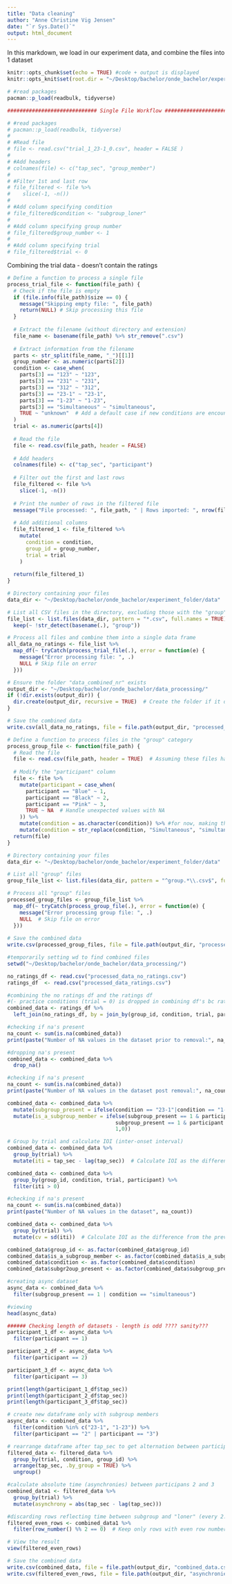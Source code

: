 ```yaml
---
title: "Data cleaning"
author: "Anne Christine Vig Jensen"
date: "`r Sys.Date()`"
output: html_document
---
```


In this markdown, we load in our experiment data, and combine the files into 1 dataset 

```r
knitr::opts_chunk$set(echo = TRUE) #code + output is displayed 
knitr::opts_knit$set(root.dir = "~/Desktop/bachelor/onde_bachelor/experiment_folder/data") # set working directory 

# #read packages
pacman::p_load(readbulk, tidyverse)
```

```r
############################# Single File Workflow #############################

# #read packages
# pacman::p_load(readbulk, tidyverse)
# 
# #Read file
# file <- read.csv("trial_1_23-1_0.csv", header = FALSE )
# 
# #Add headers
# colnames(file) <- c("tap_sec", "group_member")
# 
# #Filter 1st and last row
# file_filtered <- file %>%
#    slice(-1, -n())
# 
# #Add column specifying condition
# file_filtered$condition <- "subgroup_loner"
# 
# #Add column specifying group number
# file_filtered$group_number <- 1
# 
# #Add column specifying trial
# file_filtered$trial <- 0
```

Combining the trial data - doesn't contain the ratings 
```r
# Define a function to process a single file
process_trial_file <- function(file_path) {
  # Check if the file is empty
  if (file.info(file_path)$size == 0) {
    message("Skipping empty file: ", file_path)
    return(NULL) # Skip processing this file
  }
  
  # Extract the filename (without directory and extension)
  file_name <- basename(file_path) %>% str_remove(".csv")
  
  # Extract information from the filename
  parts <- str_split(file_name, "_")[[1]]
  group_number <- as.numeric(parts[2])
  condition <- case_when(
    parts[3] == "123" ~ "123",
    parts[3] == "231" ~ "231",
    parts[3] == "312" ~ "312",
    parts[3] == "23-1" ~ "23-1",
    parts[3] == "1-23" ~ "1-23",
    parts[3] == "Simultaneous" ~ "simultaneous",
    TRUE ~ "unknown"  # Add a default case if new conditions are encountered
  )
  trial <- as.numeric(parts[4])
  
  # Read the file
  file <- read.csv(file_path, header = FALSE)
  
  # Add headers
  colnames(file) <- c("tap_sec", "participant")
  
  # Filter out the first and last rows
  file_filtered <- file %>%
    slice(-1, -n())
  
  # Print the number of rows in the filtered file
  message("File processed: ", file_path, " | Rows imported: ", nrow(file_filtered))
  
  # Add additional columns
  file_filtered_1 <- file_filtered %>%
    mutate(
      condition = condition,
      group_id = group_number,
      trial = trial
    )
  
  return(file_filtered_1)
}

# Directory containing your files
data_dir <- "~/Desktop/bachelor/onde_bachelor/experiment_folder/data"

# List all CSV files in the directory, excluding those with the "group" ratings
file_list <- list.files(data_dir, pattern = "*.csv", full.names = TRUE) %>%
  keep(~ !str_detect(basename(.), "group"))

# Process all files and combine them into a single data frame
all_data_no_ratings <- file_list %>%
  map_df(~ tryCatch(process_trial_file(.), error = function(e) {
    message("Error processing file: ", .)
    NULL # Skip file on error
  }))

# Ensure the folder "data_combined_nr" exists
output_dir <- "~/Desktop/bachelor/onde_bachelor/data_processing/"
if (!dir.exists(output_dir)) {
  dir.create(output_dir, recursive = TRUE)  # Create the folder if it doesn't exist
} 

# Save the combined data
write.csv(all_data_no_ratings, file = file.path(output_dir, "processed_data_no_ratings.csv"), row.names = FALSE)
```

```r
# Define a function to process files in the "group" category
process_group_file <- function(file_path) {
  # Read the file
  file <- read.csv(file_path, header = TRUE)  # Assuming these files have headers
  
  # Modify the "participant" column
  file <- file %>%
    mutate(participant = case_when(
      participant == "Blue" ~ 1,
      participant == "Black" ~ 2,
      participant == "Pink" ~ 3,
      TRUE ~ NA  # Handle unexpected values with NA
    )) %>% 
    mutate(condition = as.character(condition)) %>% #for now, making the condition column of type character
    mutate(condition = str_replace(condition, "Simultaneous", "simultaneous"))
  return(file)
}

# Directory containing your files
data_dir <- "~/Desktop/bachelor/onde_bachelor/experiment_folder/data"

# List all "group" files
group_file_list <- list.files(data_dir, pattern = "^group.*\\.csv$", full.names = TRUE)

# Process all "group" files
processed_group_files <- group_file_list %>%
  map_df(~ tryCatch(process_group_file(.), error = function(e) {
    message("Error processing group file: ", .)
    NULL  # Skip file on error
  }))
 
# Save the combined data
write.csv(processed_group_files, file = file.path(output_dir, "processed_data_ratings.csv"), row.names = FALSE)
```

```r
#temporarily setting wd to find combined files
setwd("~/Desktop/bachelor/onde_bachelor/data_processing/")

no_ratings_df <- read.csv("processed_data_no_ratings.csv")
ratings_df  <- read.csv("processed_data_ratings.csv") 
```

```r
#combining the no ratings df and the ratings df 
#(- practice conditions (trial = 0) is dropped in combining df's bc ratings for practice is not stored - hence cannot be joined with corresponding trial)
combined_data <- ratings_df %>% 
  left_join(no_ratings_df, by = join_by(group_id, condition, trial, participant))

#checking if na's present 
na_count <- sum(is.na(combined_data))
print(paste("Number of NA values in the dataset prior to removal:", na_count))

#dropping na's present  
combined_data <- combined_data %>% 
  drop_na()

#checking if na's present 
na_count <- sum(is.na(combined_data))
print(paste("Number of NA values in the dataset post removal:", na_count))
```

```r
combined_data <- combined_data %>% 
  mutate(subgroup_present = ifelse(condition == "23-1"|condition == "1-23", 1,0)) %>% 
  mutate(is_a_subgroup_member = ifelse(subgroup_present == 1 & participant == "2"|
                                   subgroup_present == 1 & participant == "3", 
                                   1,0))
```

```r
# Group by trial and calculate IOI (inter-onset interval)
combined_data <- combined_data %>% 
  group_by(trial) %>% 
  mutate(iti = tap_sec - lag(tap_sec))  # Calculate IOI as the difference from the previous tap

combined_data <- combined_data %>% 
  group_by(group_id, condition, trial, participant) %>% 
  filter(iti > 0)

#checking if na's present 
na_count <- sum(is.na(combined_data))
print(paste("Number of NA values in the dataset", na_count))
```

```r
combined_data <- combined_data %>% 
  group_by(trial) %>% 
  mutate(cv = sd(iti))  # Calculate IOI as the difference from the previous tap
```

```r
combined_data$group_id <- as.factor(combined_data$group_id)
combined_data$is_a_subgroup_member <- as.factor(combined_data$is_a_subgroup_member)
combined_data$condition <- as.factor(combined_data$condition)
combined_data$subgr2oup_present <- as.factor(combined_data$subgroup_present)
```

```r
#creating async dataset 
async_data <- combined_data %>%
  filter(subgroup_present == 1 | condition == "simultaneous")

#viewing 
head(async_data)
```

```r
###### Checking length of datasets - length is odd ???? sanity??? 
participant_1_df <- async_data %>%
  filter(participant == 1)

participant_2_df <- async_data %>%
  filter(participant == 2)

participant_3_df <- async_data %>%
  filter(participant == 3)

print(length(participant_1_df$tap_sec))
print(length(participant_2_df$tap_sec))
print(length(participant_3_df$tap_sec))
```

```r
# create new dataframe only with subgroup members 
async_data <- combined_data %>%
  filter(condition %in% c("23-1", "1-23")) %>%
  filter(participant == "2" | participant == "3")

# rearrange dataframe after tap_sec to get alternation between participants 
filtered_data <- filtered_data %>% 
  group_by(trial, condition, group_id) %>% 
  arrange(tap_sec, .by_group = TRUE) %>% 
  ungroup()

#calculate absolute time (asynchronies) between participans 2 and 3 
combined_data1 <- filtered_data %>% 
  group_by(trial) %>% 
  mutate(asynchrony = abs(tap_sec - lag(tap_sec)))

#discarding rows reflecting time between subgroup and "loner" (every 2. row)
filtered_even_rows <- combined_data1 %>%
  filter(row_number() %% 2 == 0)  # Keep only rows with even row numbers

# View the result
view(filtered_even_rows)
```

```r
# Save the combined data
write.csv(combined_data, file = file.path(output_dir, "combined_data.csv"), row.names = FALSE)
write.csv(filtered_even_rows, file = file.path(output_dir, "asynchronies.csv"), row.names = FALSE)
```


